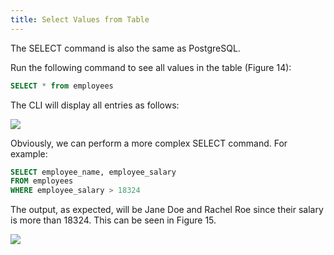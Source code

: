 ```yaml
---
title: Select Values from Table
---
```


The SELECT command is also the same as PostgreSQL.

Run the following command to see all values in the table (Figure 14):

```SQL
SELECT * from employees
```

The CLI will display all entries as follows:

<Frame caption="Figure 14 SELECT">
  <img src="/images/14.png" />
</Frame>

Obviously, we can perform a more complex SELECT command. For example:

```SQL
SELECT employee_name, employee_salary 
FROM employees 
WHERE employee_salary > 18324
```

The output, as expected, will be Jane Doe and Rachel Roe since their salary is more than 18324. 
This can be seen in Figure 15.

<Frame caption="Figure 15 Conditional SELECT">
  <img src="/images/15.png" />
</Frame>